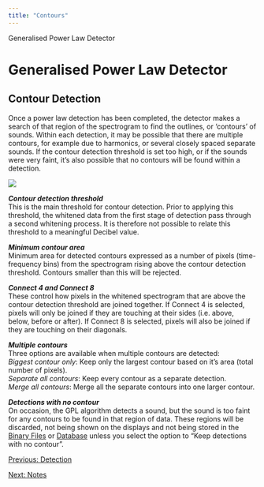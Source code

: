 ```yaml
---
title: "Contours"
---
```

 Generalised Power Law Detector  

Generalised Power Law Detector
==============================

Contour Detection
-----------------

Once a power law detection has been completed, the detector makes a search of that region of the spectrogram to find the outlines, or 'contours' of sounds. Within each detection, it may be possible that there are multiple contours, for example due to harmonics, or several closely spaced separate sounds. If the contour detection threshold is set too high, or if the sounds were very faint, it's also possible that no contours will be found within a detection.

![](images/gpl_contour.png)

  

_**Contour detection threshold**_  
This is the main threshold for contour detection. Prior to applying this threshold, the whitened data from the first stage of detection pass through a second whitening process. It is therefore not possible to relate this threshold to a meaningful Decibel value.

_**Minimum contour area**_  
Minimum area for detected contours expressed as a number of pixels (time-frequency bins) from the spectrogram rising above the contour detection threshold. Contours smaller than this will be rejected.

_**Connect 4 and Connect 8**_  
These control how pixels in the whitened spectrogram that are above the contour detection threshold are joined together. If Connect 4 is selected, pixels will only be joined if they are touching at their sides (i.e. above, below, before or after). If Connect 8 is selected, pixels will also be joined if they are touching on their diagonals.

_**Multiple contours**_  
Three options are available when multiple contours are detected:  
_Biggest contour only_: Keep only the largest contour based on it's area (total number of pixels).  
_Separate all contours_: Keep every contour as a separate detection.  
_Merge all contours_: Merge all the separate contours into one larger contour.

_**Detections with no contour**_  
On occasion, the GPL algorithm detects a sound, but the sound is too faint for any contours to be found in that region of data. These regions will be discarded, not being shown on the displays and not being stored in the [Binary Files](../../../utilities/BinaryStore/docs/binarystore_overview.html) or [Database](../../../utilities/generalDatabaseHelp/docs/database_database.html) unless you select the option to "Keep detections with no contour".

[Previous: Detection](detection.html)

[Next: Notes](notes.html)
